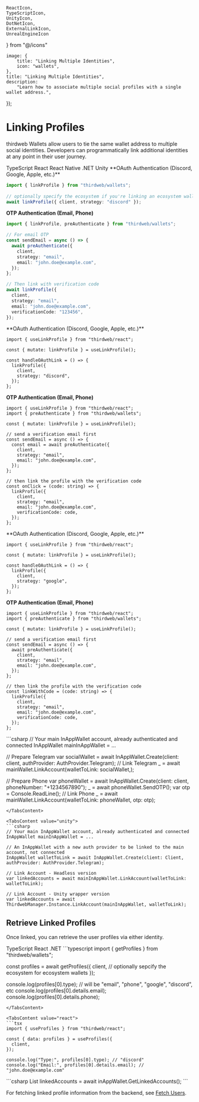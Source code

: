 	ReactIcon,
	TypeScriptIcon,
	UnityIcon,
	DotNetIcon,
	ExternalLinkIcon,
	UnrealEngineIcon
} from "@/icons"

	image: {
		title: "Linking Multiple Identities",
		icon: "wallets",
	},
	title: "Linking Multiple Identities",
	description:
		"Learn how to associate multiple social profiles with a single wallet address.",
});

# Linking Profiles

thirdweb Wallets allow users to tie the same wallet address to multiple social identities. Developers can programmatically link additional identities at any point in their user journey.

<Tabs defaultValue="typescript">
<TabsList>
	<TabsTrigger value="typescript" className="flex items-center gap-2 [&>p]:mb-0">
		<TypeScriptIcon className="w-4 h-4 mr-2" />
		TypeScript
	</TabsTrigger>
	<TabsTrigger value="react" className="flex items-center gap-2 [&>p]:mb-0">
		<ReactIcon className="w-4 h-4 mr-2" />
		React
	</TabsTrigger>
	<TabsTrigger value="react-native" className="flex items-center gap-2 [&>p]:mb-0">
		<ReactIcon className="w-4 h-4 mr-2" />
		React Native
	</TabsTrigger>
	<TabsTrigger value="dotnet" className="flex items-center gap-2 [&>p]:mb-0">
		<DotNetIcon className="w-4 h-4 mr-2" />
		.NET
	</TabsTrigger>
	<TabsTrigger value="unity" className="flex items-center gap-2 [&>p]:mb-0">
		<UnityIcon className="w-4 h-4 mr-2" />
		Unity
	</TabsTrigger>
</TabsList>

<TabsContent value="typescript">
**OAuth Authentication (Discord, Google, Apple, etc.)**

```typescript
import { linkProfile } from "thirdweb/wallets";
 
// optionally specify the ecosystem if you're linking an ecosystem wallet
await linkProfile({ client, strategy: "discord" });
```

**OTP Authentication (Email, Phone)**

```typescript
import { linkProfile, preAuthenticate } from "thirdweb/wallets";

// For email OTP
const sendEmail = async () => {
  await preAuthenticate({
    client,
    strategy: "email",
    email: "john.doe@example.com",
  });
};

// Then link with verification code
await linkProfile({
  client,
  strategy: "email",
  email: "john.doe@example.com",
  verificationCode: "123456",
});
```
</TabsContent>

<TabsContent value="react">
**OAuth Authentication (Discord, Google, Apple, etc.)**

```tsx
import { useLinkProfile } from "thirdweb/react";
 
const { mutate: linkProfile } = useLinkProfile();

const handleOAuthLink = () => {
  linkProfile({
    client,
    strategy: "discord",
  });
};
```

**OTP Authentication (Email, Phone)**

```tsx
import { useLinkProfile } from "thirdweb/react";
import { preAuthenticate } from "thirdweb/wallets";
 
const { mutate: linkProfile } = useLinkProfile();
 
// send a verification email first
const sendEmail = async () => {
  const email = await preAuthenticate({
    client,
    strategy: "email",
    email: "john.doe@example.com",
  });
};
 
// then link the profile with the verification code
const onClick = (code: string) => {
  linkProfile({
    client,
    strategy: "email",
    email: "john.doe@example.com",
    verificationCode: code,
  });
};
```
</TabsContent>

<TabsContent value="react-native">
**OAuth Authentication (Discord, Google, Apple, etc.)**

```tsx
import { useLinkProfile } from "thirdweb/react";
 
const { mutate: linkProfile } = useLinkProfile();

const handleOAuthLink = () => {
  linkProfile({
    client,
    strategy: "google",
  });
};
```

**OTP Authentication (Email, Phone)**

```tsx
import { useLinkProfile } from "thirdweb/react";
import { preAuthenticate } from "thirdweb/wallets";
 
const { mutate: linkProfile } = useLinkProfile();
 
// send a verification email first
const sendEmail = async () => {
  await preAuthenticate({
    client,
    strategy: "email",
    email: "john.doe@example.com",
  });
};
 
// then link the profile with the verification code
const linkWithCode = (code: string) => {
  linkProfile({
    client,
    strategy: "email",
    email: "john.doe@example.com",
    verificationCode: code,
  });
};
```
</TabsContent>

<TabsContent value="dotnet">
```csharp
// Your main InAppWallet account, already authenticated and connected
InAppWallet mainInAppWallet = ...
 
// Prepare Telegram
var socialWallet = await InAppWallet.Create(client: client, authProvider: AuthProvider.Telegram);
// Link Telegram
_ = await mainWallet.LinkAccount(walletToLink: socialWallet,);
 
// Prepare Phone
var phoneWallet = await InAppWallet.Create(client: client, phoneNumber: "+1234567890");
_ = await phoneWallet.SendOTP();
var otp = Console.ReadLine();
// Link Phone
_ = await mainWallet.LinkAccount(walletToLink: phoneWallet, otp: otp);
```
</TabsContent>

<TabsContent value="unity">
```csharp
// Your main InAppWallet account, already authenticated and connected
InAppWallet mainInAppWallet = ...
 
// An InAppWallet with a new auth provider to be linked to the main account, not connected
InAppWallet walletToLink = await InAppWallet.Create(client: Client, authProvider: AuthProvider.Telegram);
 
// Link Account - Headless version
var linkedAccounts = await mainInAppWallet.LinkAccount(walletToLink: walletToLink);
 
// Link Account - Unity wrapper version
var linkedAccounts = await ThirdwebManager.Instance.LinkAccount(mainInAppWallet, walletToLink);
```
</TabsContent>
</Tabs>

## Retrieve Linked Profiles

Once linked, you can retrieve the user profiles via either identity.

<Tabs defaultValue="typescript">
<TabsList>
	<TabsTrigger value="typescript" className="flex items-center gap-2 [&>p]:mb-0">
		<TypeScriptIcon className="w-4 h-4 mr-2" />
		TypeScript
	</TabsTrigger>
	<TabsTrigger value="react" className="flex items-center gap-2 [&>p]:mb-0">
		<ReactIcon className="w-4 h-4 mr-2" />
		React
	</TabsTrigger>
	<TabsTrigger value="dotnet" className="flex items-center gap-2 [&>p]:mb-0">
		<DotNetIcon className="w-4 h-4 mr-2" />
		.NET
	</TabsTrigger>
</TabsList>

<TabsContent value="typescript">
```typescript
import { getProfiles } from "thirdweb/wallets";
 
const profiles = await getProfiles({
  client,
  // optionally sepcify the ecosystem for ecosystem wallets
});
 
console.log(profiles[0].type); // will be "email", "phone", "google", "discord", etc
console.log(profiles[0].details.email);
console.log(profiles[0].details.phone);
```
</TabsContent>

<TabsContent value="react">
```tsx
import { useProfiles } from "thirdweb/react";
 
const { data: profiles } = useProfiles({
  client,
});
 
console.log("Type:", profiles[0].type); // "discord"
console.log("Email:", profiles[0].details.email); // "john.doe@example.com"
```
</TabsContent>

<TabsContent value="dotnet">
```csharp
List<LinkedAccount> linkedAccounts = await inAppWallet.GetLinkedAccounts();
```
</TabsContent>
</Tabs>

For fetching linked profile information from the backend, see [Fetch Users](/wallets/get-users).
